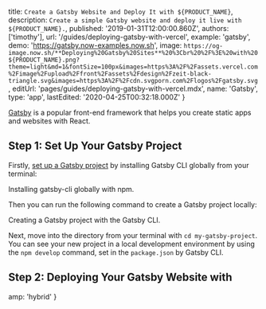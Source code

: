 
  title: `Create a Gatsby Website and Deploy It with ${PRODUCT_NAME}`,
  description: `Create a simple Gatsby website and deploy it live with ${PRODUCT_NAME}.`,
  published: '2019-01-31T12:00:00.860Z',
  authors: ['timothy'],
  url: '/guides/deploying-gatsby-with-vercel',
  example: 'gatsby',
  demo: 'https://gatsby.now-examples.now.sh',
  image: `https://og-image.now.sh/**Deploying%20Gatsby%20Sites**%20%3Cbr%20%2F%3E%20with%20${PRODUCT_NAME}.png?theme=light&md=1&fontSize=100px&images=https%3A%2F%2Fassets.vercel.com%2Fimage%2Fupload%2Ffront%2Fassets%2Fdesign%2Fzeit-black-triangle.svg&images=https%3A%2F%2Fcdn.svgporn.com%2Flogos%2Fgatsby.svg`,
  editUrl: 'pages/guides/deploying-gatsby-with-vercel.mdx',
  name: 'Gatsby',
  type: 'app',
  lastEdited: '2020-04-25T00:32:18.000Z'
}

[Gatsby](https://www.gatsbyjs.org) is a popular front-end framework that helps you create static apps and websites with React.

## Step 1: Set Up Your Gatsby Project

Firstly, [set up a Gatsby project](https://www.gatsbyjs.org/docs/quick-start) by installing Gatsby CLI globally from your terminal:

<Snippet dark text="npm i -g gatsby-cli" />
<Caption>Installing <Link href="https://www.gatsbyjs.org/docs/gatsby-cli/">gatsby-cli</Link> globally with <Link href="https://www.npmjs.com/">npm</Link>.</Caption>

Then you can run the following command to create a Gatsby project locally:

<Snippet dark text="gatsby new my-gatsby-project" />
<Caption>Creating a Gatsby project with the Gatsby CLI.</Caption>

Next, move into the directory from your terminal with `cd my-gatsby-project`. You can see your new project in a local development environment by using the `npm develop` command, set in the `package.json` by Gatsby CLI.

## Step 2: Deploying Your Gatsby Website with <NameWrapper name={PRODUCT_NAME} />

<DeploySection meta={meta} />


  amp: 'hybrid'
}
